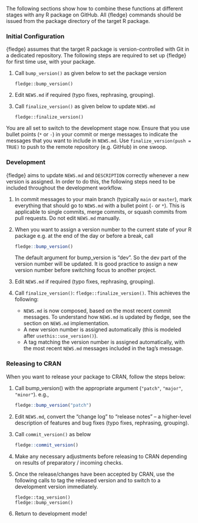 The following sections show how to combine these functions at different stages with any R package on GitHub.
All {fledge} commands should be issued from the package directory of the target R package.

### Initial Configuration

{fledge} assumes that the target R package is version-controlled with Git in a dedicated repository.
The following steps are required to set up {fledge} for first time use, with your package.

1. Call `bump_version()` as given below to set the package version

    ```
    fledge::bump_version()
    ```

2. Edit `NEWS.md` if required (typo fixes, rephrasing, grouping).    

3. Call `finalize_version()` as given below to update `NEWS.md`

    ```
    fledge::finalize_version()
    ```

You are all set to switch to the development stage now.
Ensure that you use bullet points (`*` or `-`) in your commit or merge messages to indicate the messages that you want to include in `NEWS.md`.
Use `finalize_version(push = TRUE)` to push to the remote repository (e.g. GitHub) in one swoop.


### Development

{fledge} aims to update `NEWS.md` and `DESCRIPTION` correctly whenever a new version is assigned.
In order to do this, the following steps need to be included throughout the development workflow.

1. In commit messages to your main branch (typically `main` or `master`), mark everything that should go to `NEWS.md` with a bullet point (`-` or `*`).
    This is applicable to single commits, merge commits, or squash commits from pull requests.
    Do not edit `NEWS.md` manually.

2. When you want to assign a version number to the current state of your R package e.g. at the end of the day or before a break, call

    ```r
    fledge::bump_version()
    ```

    The default argument for bump_version is "dev". So the dev part of the version number will be updated.
    It is good practice to assign a new version number before switching focus to another project.

3. Edit `NEWS.md` if required (typo fixes, rephrasing, grouping).

4. Call `finalize_version()`: `fledge::finalize_version()`. This achieves the following:
    - `NEWS.md` is now composed, based on the most recent commit messages.
            To understand how `NEWS.md` is updated by fledge, see the section on `NEWS.md` implementation.
    - A new version number is assigned automatically (this is modeled after `usethis::use_version()`).
    - A tag matching the version number is assigned automatically, with the most recent `NEWS.md` messages included in the tag's message.

### Releasing to CRAN

When you want to release your package to CRAN, follow the steps below:

1. Call bump_version() with the appropriate argument (`"patch"`, `"major"`, `"minor"`). e.g.,

    ```r
    fledge::bump_version("patch")
    ```

2. Edit `NEWS.md`, convert the "change log" to "release notes" -- a higher-level description of features and bug fixes (typo fixes, rephrasing, grouping).

3. Call `commit_version()` as below

    ```r
    fledge::commit_version()
    ```

4. Make any necessary adjustments before releasing to CRAN depending on results of preparatory / incoming checks.

5. Once the release/changes have been accepted by CRAN, use the following calls to tag the released version and to switch to a development version immediately.

    ```
    fledge::tag_version()
    fledge::bump_version()
    ```

6. Return to development mode!
